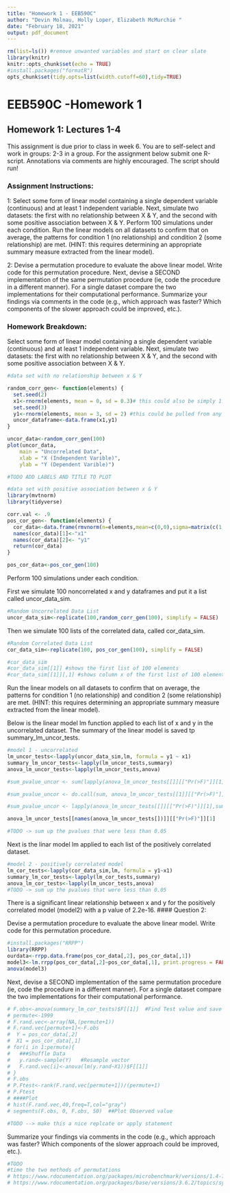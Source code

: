 ```yaml
---
title: "Homework 1 - EEB590C"
author: "Devin Molnau, Holly Loper, Elizabeth McMurchie "
date: "February 18, 2021"
output: pdf_document
---
```


```r
rm(list=ls()) #remove unwanted variables and start on clear slate
library(knitr)
knitr::opts_chunk$set(echo = TRUE)
#install.packages("formatR")
opts_chunk$set(tidy.opts=list(width.cutoff=60),tidy=TRUE)
```

# EEB590C -Homework 1
## Homework 1: Lectures 1-4
This assignment is due prior to class in week 6. You are to self-select and work in groups: 2-3 in a group. For the assignment below submit one R-script. Annotations via comments are highly encouraged. The script should run!

### Assignment Instructions:

1: Select some form of linear model containing a single dependent variable (continuous) and at least 1 independent variable. Next, simulate two datasets: the first with no relationship between X & Y, and the second with some positive association between X & Y. Perform 100 simulations under each condition. Run the linear models on all datasets to confirm that on average, the patterns for condition 1 (no relationship) and condition 2 (some relationship) are met. (HINT: this requires determining an appropriate summary measure extracted from the linear model).

2: Devise a permutation procedure to evaluate the above linear model. Write code for this permutation procedure. Next, devise a SECOND implementation of the same permutation procedure (ie, code the procedure in a different manner). For a single dataset compare the two implementations for their computational performance. Summarize your findings via comments in the code (e.g., which approach was faster? Which components of the slower approach could be improved, etc.).

### Homework Breakdown:

Select some form of linear model containing a single dependent variable (continuous) and at least 1 independent variable. Next, simulate two datasets: the first with no relationship between X & Y, and the second with some positive association between X & Y.
```r

#data set with no relationship between x & Y

random_corr_gen<- function(elements) {
  set.seed(2) 
  x1<-rnorm(elements, mean = 0, sd = 0.3)# this could also be simply 1:100
  set.seed(3)
  y1<-rnorm(elements, mean = 3, sd = 2) #this could be pulled from any distribution (ie poisson, uniform...)
  uncor_dataframe<-data.frame(x1,y1)
}

uncor_data<-random_corr_gen(100)
plot(uncor_data,
    main = "Uncorrelated Data",  
    xlab = "X (Independent Varible)", 
    ylab = "Y (Dependent Varible)")

#TODO ADD LABELS AND TITLE TO PLOT
```

```r
#data set with positive association between x & Y
library(mvtnorm) 
library(tidyverse)

corr.val <- .9
pos_cor_gen<- function(elements) {
  cor_data<-data.frame(rmvnorm(n=elements,mean=c(0,0),sigma=matrix(c(1,corr.val,corr.val,1),2,2)))
  names(cor_data)[1]<-"x1"
  names(cor_data)[2]<- "y1"
  return(cor_data)
}

pos_cor_data<-pos_cor_gen(100)


```

Perform 100 simulations under each condition.

First we simulate 100 noncorrelated x and y dataframes and put it a list called uncor_data_sim.
```r
#Random Uncorrelated Data List
uncor_data_sim<-replicate(100,random_corr_gen(100), simplify = FALSE)
```


Then we simulate 100 lists of the correlated data, called cor_data_sim.
```r
#Random Correlated Data List
cor_data_sim<-replicate(100, pos_cor_gen(100), simplify = FALSE)

#cor_data_sim
#cor_data_sim[[1]] #shows the first list of 100 elements
#cor_data_sim[[1]][,1] #shows column x of the first list of 100 elements
```

Run the linear models on all datasets to confirm that on average, the patterns for condition 1 (no relationship) and condition 2 (some relationship) are met. (HINT: this requires determining an appropriate summary measure extracted from the linear model).

Below is the linear model lm function applied to each list of x and y in the uncorrelated dataset. The summary of the linear model is saved tp summary_lm_uncor_tests.
```r
#model 1 - uncorrelated
lm_uncor_tests<-lapply(uncor_data_sim,lm, formula = y1 ~ x1)
summary_lm_uncor_tests<-lapply(lm_uncor_tests,summary)
anova_lm_uncor_tests<-lapply(lm_uncor_tests,anova)

#sum_pvalue_uncor <- sum(lapply(anova_lm_uncor_tests[[]][["Pr(>F)"]][1], length(anova_lm_uncor_tests[[]])))

#sum_pvalue_uncor <- do.call(sum, anova_lm_uncor_tests[[1]][["Pr(>F)"]][1])

#sum_pvalue_uncor <- lapply(anova_lm_uncor_tests[[]][["Pr(>F)"]][1],sum)

anova_lm_uncor_tests[[names(anova_lm_uncor_tests[])]][["Pr(>F)"]][1]

#TODO -> sum up the pvalues that were less than 0.05
```
Next is the  linar model lm applied to each list of the positively correlated dataset.

```r
#model 2 - positively correlated model
lm_cor_tests<-lapply(cor_data_sim,lm, formula = y1~x1)
summary_lm_cor_tests<-lapply(lm_cor_tests,summary)
anova_lm_cor_tests<-lapply(lm_uncor_tests,anova)
#TODO -> sum up the pvalues that were less than 0.05
```
There is a significant linear relationship between x and y for the positively correlated model (model2) with a p value of 2.2e-16.
#### Question 2: 

 Devise a permutation procedure to evaluate the above linear model. Write code for this permutation procedure.
```r
#install.packages("RRPP")
library(RRPP)
ourdata<-rrpp.data.frame(pos_cor_data[,2], pos_cor_data[,1])
model3<-lm.rrpp(pos_cor_data[,2]~pos_cor_data[,1], print.progress = FALSE, data = ourdata)
anova(model3)

```

 Next, devise a SECOND implementation of the same permutation procedure (ie, code the procedure in a different manner). For a single dataset compare the two implementations for their computational performance.

```r
# F.obs<-anova(summary_lm_cor_tests)$F[[1]]  #Find Test value and save
# permute<-1999
# F.rand.vec<-array(NA,(permute+1))
# F.rand.vec[permute+1]<-F.obs
#  Y = pos_cor_data[,2]
#  X1 = pos_cor_data[,1]
# for(i in 1:permute){
#   ###Shuffle Data
# 	y.rand<-sample(Y)	#Resample vector 
# 	F.rand.vec[i]<-anova(lm(y.rand~X1))$F[[1]]  
# }  
# F.obs
# P.Ftest<-rank(F.rand.vec[permute+1])/(permute+1)
# P.Ftest
# ####Plot
# hist(F.rand.vec,40,freq=T,col="gray")
# segments(F.obs, 0, F.obs, 50)  ##Plot Observed value

#TODO --> make this a nice replcate or apply statement
```

 
Summarize your findings via comments in the code (e.g., which approach was faster? Which components of the slower approach could be improved, etc.).

```r
#TODO
#time the two methods of permutations
# https://www.rdocumentation.org/packages/microbenchmark/versions/1.4-7/topics/microbenchmark
# https://www.rdocumentation.org/packages/base/versions/3.6.2/topics/system.time
```